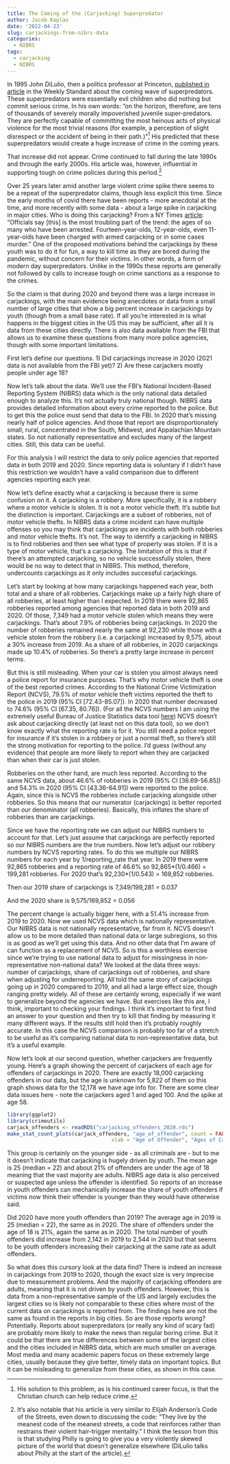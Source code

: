 ```yaml
---
title: The Coming of the (Carjacking) Superpredator
author: Jacob Kaplan
date: '2022-04-23'
slug: carjackings-from-nibrs-data
categories:
  - NIBRS
tags:
  - carjacking
  - NIBRS
---
```


In 1995 John DiLulio, then a politics professor at Princeton, [published in article](https://www.washingtonexaminer.com/weekly-standard/the-coming-of-the-super-predators) in the Weekly Standard about the coming wave of superpredators. These superpredators were essentially evil children who did nothing but commit serious crime. In his own words: "on the horizon, therefore, are tens of thousands of severely morally impoverished juvenile super-predators. They are perfectly capable of committing the most heinous acts of physical violence for the most trivial reasons (for example, a perception of slight disrespect or the accident of being in their path.)"^[His solution to this problem, as is his continued career focus, is that the Christian church can help reduce crime.] His predicted that these superpredators would create a huge increase of crime in the coming years.

That increase did not appear. Crime continued to fall during the late 1990s and through the early 2000s. His article was, however, influential in supporting tough on crime policies during this period.^[It's also notable that his article is very similar to Elijah Anderson's Code of the Streets, even down to discussing the code: "They live by the meanest code of the meanest streets, a code that reinforces rather than restrains their violent hair-trigger mentality." I think the lesson from this is that studying Philly is going to give you a very violently skewed picture of the world that doesn't generalize elsewhere (DiLulio talks about Philly at the start of the article).]

Over 25 years later amid another large violent crime spike there seems to be a repeat of the superpredator claims, though less explicit this time. Since the early months of covid there have been reports - more anecdotal at the time, and more recently with some data - about a large spike in carjacking in major cities. Who is doing this carjacking? From a NY Times [article](https://www.nytimes.com/2022/03/01/us/car-theft-teens-pandemic.html): "Officials say [this] is the most troubling part of the trend: the ages of so many who have been arrested. Fourteen-year-olds, 12-year-olds, even 11-year-olds have been charged with armed carjacking or in some cases murder." One of the proposed motivations behind the carjackings by these youth was to do it for fun, a way to kill time as they are bored during the pandemic, without concern for their victims. In other words, a form of modern day superpredators. Unlike in the 1990s these reports are generally not followed by calls to increase tough on crime sanctions as a response to the crimes. 

So the claim is that during 2020 and beyond there was a large increase in carjackings, with the main evidence being anecdotes or data from a small number of large cities that show a big percent increase in carjackings by youth (though from a small base rate). If all you're interested in is what happens in the biggest cities in the US this may be sufficient, after all it is data from these cities directly. There is also data available from the FBI that allows us to examine these questions from many more police agencies, though with some important limitations.

First let's define our questions. 1) Did carjackings increase in 2020 (2021 data is not available from the FBI yet)? 2) Are these carjackers mostly people under age 18?

Now let's talk about the data. We'll use the FBI's National Incident-Based Reporting System (NIBRS) data which is the only national data detailed enough to analyze this. It's not actually truly national though. NIBRS data provides detailed information about every crime reported to the police. But to get this the police must send that data to the FBI. In 2020 that's missing nearly half of police agencies. And those that report are disproportionately small, rural, concentrated in the South, Midwest, and Appalachian Mountain states. So not nationally representative and excludes many of the largest cities. Still, this data can be useful.

For this analysis I will restrict the data to only police agencies that reported data in both 2019 and 2020. Since reporting data is voluntary if I didn't have this restriction we wouldn't have a valid comparison due to different agencies reporting each year. 

Now let's define exactly what a carjacking is because there is some confusion on it. A carjacking is a robbery. More specifically, it is a robbery where a motor vehicle is stolen. It is not a motor vehicle theft. It's subtle but the distinction is important. Carjackings are a subset of robberies, not of motor vehicle thefts. In NIBRS data a crime incident can have multiple offenses so you may think that carjackings are incidents with both robberies and motor vehicle thefts. It's not. The way to identify a carjacking in NIBRS is to find robberies and then see what type of property was stolen. If it is a type of motor vehicle, that's a carjacking. The limitation of this is that if there's an attempted carjacking, so no vehicle successfully stolen, there would be no way to detect that in NIBRS. This method, therefore, undercounts carjackings as it only includes successful carjackings. 

Let's start by looking at how many carjackings happened each year, both total and a share of all robberies.  Carjackings make up a fairly high share of all robberies, at least higher than I expected. In 2019 there were 92,865 robberies reported among agencies that reported data in both 2019 and 2020. Of those, 7,349 had a motor vehicle stolen which means they were carjackings. That's about 7.9% of robberies being carjackings. In 2020 the number of robberies remained nearly the same at 92,230 while those with a vehicle stolen from the robbery (i.e. a carjacking) increased by 9,575, about a 30% increase from 2019. As a share of all robberies, in 2020 carjackings made up 10.4% of robberies. So there's a pretty large increase in percent terms. 

But this is still misleading. When your car is stolen you almost always need a police report for insurance purposes. That's why motor vehicle theft is one of the best reported crimes. According to the National Crime Victimization Report (NCVS), 79.5% of motor vehicle theft victims reported the theft to the police in 2019 (95% CI [72.43-85.07]). In 2020 that number decreased to 74.6% (95% CI [67.35, 80.76]). (For all the NCVS numbers I am using the extremely useful Bureau of Justice Statistics data tool [here](https://ncvs.bjs.ojp.gov/single-year-comparison/crimeType)) NCVS doesn't ask about carjacking directly (at least not on this data tool), so we don't know exactly what the reporting rate is for it. You still need a police report for insurance if it's stolen in a robbery or just a normal theft, so there's still the strong motivation for reporting to the police. I'd guess (without any evidence) that people are more likely to report when they are carjacked than when their car is just stolen. 

Robberies on the other hand, are much less reported. According to the same NCVS data, about 46.6% of robberies in 2019 (95% CI [36.69-56.85]) and 54.3% in 2020 (95% CI [43.36-64.91]) were reported to the police. Again, since this is NCVS the robberies include carjacking alongside other robberies. So this means that our numerator (carjackings) is better reported than our denominator (all robberies). Basically, this inflates the share of robberies than are carjackings.

Since we have the reporting rate we can adjust our NIBRS numbers to account for that. Let's just assume that carjackings are perfectly reported so our NIBRS numbers are the true numbers. Now let's adjust our robbery numbers by NCVS reporting rates. To do this we multiple our NIBRS numbers for each year by 1/reporting_rate that year. In 2019 there were 92,865 robberies and a reporting rate of 46.6% so 92,865\*(1/0.466) = 199,281 robberies. For 2020 that's 92,230\*(1/0.543) = 169,852 robberies. 

Then our 2019 share of carjackings is 7,349/199,281 = 0.037

And the 2020 share is 9,575/169,852 = 0.056

The percent change is actually bigger here, with a 51.4% increase from 2019 to 2020. Now we used NCVS data which is nationally representative. Our NIBRS data is not nationally representative, far from it. NCVS doesn't allow us to be more detailed than national data or large subregions, so this is as good as we'll get using this data. And no other data that I'm aware of can function as a replacement of NCVS. So is this a worthless exercise since we're trying to use national data to adjust for missingness in non-representative non-national data? 
We looked at the data three ways: number of carjackings, share of carjackings out of robberies, and share when adjusting for underreporting. All told the same story of carjackings going up in 2020 compared to 2019, and all had a large effect size, though ranging pretty widely. All of these are certainly wrong, especially if we want to generalize beyond the agencies we have. But exercises like this are, I think, important to checking your findings. I think it's important to first find an answer to your question and then try to kill that finding by measuring it many different ways. If the results still hold then it's probably roughly accurate. In this case the NCVS comparison is probably too far of a stretch to be useful as it's comparing national data to non-representative data, but it's a useful example. 

Now let's look at our second question, whether carjackers are frequently young. Here's a graph showing the percent of carjackers of each age for offenders of carjackings in 2020. There are exactly 18,000 carjacking offenders in our data, but the age is unknown for 5,822 of them so this graph shows data for the 12,178 we have age info for. There are some clear data issues here - note the carjackers aged 1 and aged 100. And the spike at age 58. 

```r
library(ggplot2)
library(crimeutils)
carjack_offenders <- readRDS("carjacking_offenders_2020.rds")
make_stat_count_plots(carjack_offenders, "age_of_offender", count = FALSE, ylab = "% of Offenders",
                                  xlab = "Age of Offender", "Ages of Carjackers, N = 12,178 (2020 NIBRS)")
```

This group is certainly on the younger side - as all criminals are - but to me it doesn't indicate that carjacking is hugely driven by youth. The mean age is 25 (median = 22) and about 21% of offenders are under the age of 18 meaning that the vast majority are adults. NIBRS age data is also perceived or suspected age unless the offender is identified. So reports of an increase in youth offenders can mechanically increase the share of youth offenders if victims now think their offender is younger than they would have otherwise said. 

Did 2020 have more youth offenders than 2019? The average age in 2019 is 25 (median = 22), the same as in 2020. The share of offenders under the age of 18 is 21%, again the same as in 2020. The total number of youth offenders did increase from 2,142 in 2019 to 2,544 in 2020 but that seems to be youth offenders increasing their carjacking at the same rate as adult offenders. 

So what does this cursory look at the data find? There is indeed an increase in carjackings from 2019 to 2020, though the exact size is very imprecise due to measurement problems. And the majority of carjacking offenders are adults, meaning that it is not driven by youth offenders. However, this is data from a non-representative sample of the US and largely excludes the largest cities so is likely not comparable to these cities where most of the current data on carjackings is reported from. The findings here are not the same as found in the reports in big cities. So are those reports wrong? Potentially. Reports about superpredators (or really any kind of scary fad) are probably more likely to make the news than regular boring crime. But it could be that there are true differences between some of the largest cities and the cities included in NIBRS data, which are much smaller on average. Most media and many academic papers focus on these extremely large cities, usually because they give better, timely data on important topics. But it can be misleading to generalize from these cities, as shown in this case. 
